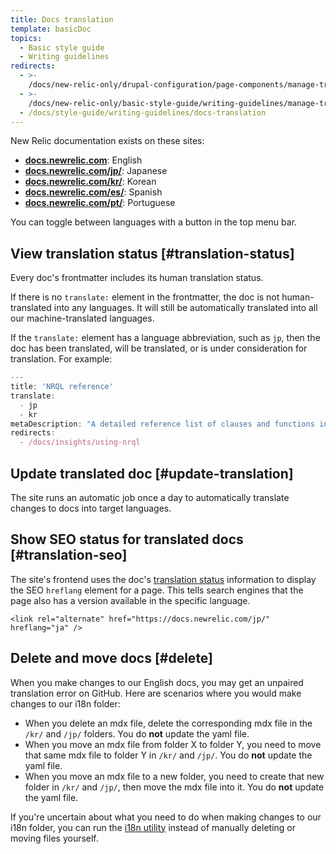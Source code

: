 ```yaml
---
title: Docs translation
template: basicDoc
topics:
  - Basic style guide
  - Writing guidelines
redirects:
  - >-
    /docs/new-relic-only/drupal-configuration/page-components/manage-translated-docs
  - >-
    /docs/new-relic-only/basic-style-guide/writing-guidelines/manage-translated-docs
  - /docs/style-guide/writing-guidelines/docs-translation
---
```


New Relic documentation exists on these sites:

* [**docs.newrelic.com**](https://docs.newrelic.com): English
* [**docs.newrelic.com/jp/**](https://docs.newrelic.com/jp/): Japanese
* [**docs.newrelic.com/kr/**](https://docs.newrelic.com/kr/): Korean
* [**docs.newrelic.com/es/**](https://docs.newrelic.com/es/): Spanish
* [**docs.newrelic.com/pt/**](https://docs.newrelic.com/pt/): Portuguese

You can toggle between languages with a button in the top menu bar.

## View translation status [#translation-status]

Every doc's frontmatter includes its human translation status.

If there is no `translate:` element in the frontmatter, the doc is not human-translated into any languages. It will still be automatically translated into all our machine-translated languages.

If the `translate:` element has a language abbreviation, such as `jp`, then the doc has been translated, will be translated, or is under consideration for translation. For example:

```jsx
---
title: 'NRQL reference'
translate:
  - jp
  - kr
metaDescription: "A detailed reference list of clauses and functions in NRQL, the New Relic query language."
redirects:
  - /docs/insights/using-nrql
```

## Update translated doc [#update-translation]

The site runs an automatic job once a day to automatically translate changes to docs into target languages.

## Show SEO status for translated docs [#translation-seo]

The site's frontend uses the doc's [translation status](#translation-status) information to display the SEO `hreflang` element for a page. This tells search engines that the page also has a version available in the specific language.

```
<link rel="alternate" href="https://docs.newrelic.com/jp/" hreflang="ja" />
```
## Delete and move docs [#delete]

When you make changes to our English docs, you may get an unpaired translation error on GitHub. Here are scenarios where you would make changes to our i18n folder:

* When you delete an mdx file, delete the corresponding mdx file in the `/kr/` and `/jp/` folders. You do **not** update the yaml file.
* When you move an mdx file from folder X to folder Y, you need to move that same mdx file to folder Y in  `/kr/` and `/jp/`. You do **not** update the yaml file.
* When you move an mdx file to a new folder, you need to create that new folder in  `/kr/` and `/jp/`, then move the mdx file into it. You do **not** update the yaml file.

If you're uncertain about what you need to do when making changes to our i18n folder, you can run the [i18n utility](https://github.com/newrelic/docs-website/tree/develop/scripts/i18n_utility) instead of manually deleting or moving files yourself. 